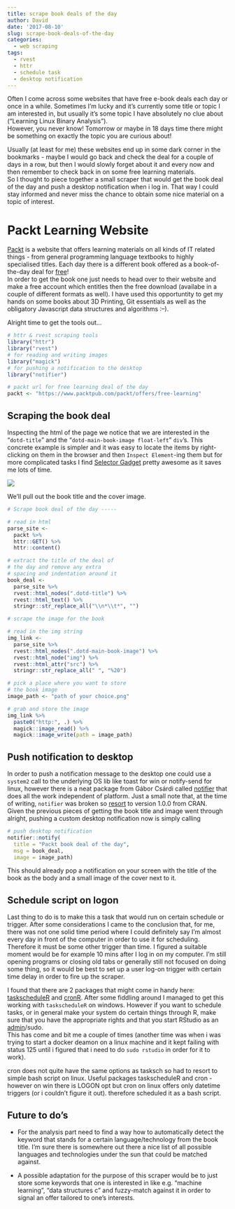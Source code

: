 ```yaml
---
title: scrape book deals of the day
author: David
date: '2017-08-10'
slug: scrape-book-deals-of-the-day
categories:
  - web scraping
tags:
  - rvest
  - httr
  - schedule task
  - desktop notification
---
```



Often I come across some websites that have free e-book deals each day or once in a while. Sometimes I'm lucky and it's currently some title or topic I am interested in, but usually it's some topic I have absolutely no clue about ("Learning Linux Binary Analysis").  
However, you never know! Tomorrow or maybe in 18 days time there might be something on exactly the topic you are curious about!

Usually (at least for me) these websites end up in some dark corner in the bookmarks - maybe I would go back and check the deal for a couple of days in a row, but then I would slowly forget about it and every now and then remember to check back in on some free learning materials.  
So I thought to piece together a small scraper that would get the book deal of the day and push a desktop notification when i log in. That way I could stay informed and never miss the chance to obtain some nice material on a topic of interest.  

# Packt Learning Website

[Packt](https://www.packtpub.com/) is a website that offers learning materials on all kinds of IT related things - from general programming language textbooks to highly specialised titles. Each day there is a different book offered as a book-of-the-day deal for [free](https://www.packtpub.com/packt/offers/free-learning)!  
In order to get the book one just needs to head over to their website and make a free account which entitles then the free download (availabe in a couple of different formats as well). I have used this opportuntity to get my hands on some books about 3D Printing, Git essentials as well as the obligatory Javascript data structures and algorithms :--).  

Alright time to get the tools out... 

```r

# httr & rvest scraping tools
library("httr")
library("rvest")
# for reading and writing images 
library("magick")
# for pushing a notification to the desktop
library("notifier")

# packt url for free learning deal of the day
packt <- "https://www.packtpub.com/packt/offers/free-learning"
```

## Scraping the book deal  

Inspecting the html of the page we notice that we are interested in the "`dotd-title`" and the "`dotd-main-book-image float-left`" `div`'s. This concrete example is simpler and it was easy to locate the items by right-clicking on them in the browser and then `Inspect Element`-ing them but for more complicated tasks I find [Selector Gadget](http://selectorgadget.com/) pretty awesome as it saves me lots of time.  

![](/img/packt_html_snap.png)  

We'll pull out the book title and the cover image.  

```r
# Scrape book deal of the day -----

# read in html
parse_site <-
  packt %>%
  httr::GET() %>%
  httr::content()

# extract the title of the deal of
# the day and remove any extra
# spacing and indentation around it
book_deal <-
  parse_site %>%
  rvest::html_nodes(".dotd-title") %>%
  rvest::html_text() %>%
  stringr::str_replace_all("\\n*\\t*", "")

# scrape the image for the book

# read in the img string
img_link <-
  parse_site %>%
  rvest::html_nodes(".dotd-main-book-image") %>%
  rvest::html_node("img") %>%
  rvest::html_attr("src") %>%
  stringr::str_replace_all(" ", "%20")

# pick a place where you want to store
# the book image
image_path <- "path of your choice.png"

# grab and store the image
img_link %>%
  paste0("http:", .) %>%
  magick::image_read() %>%
  magick::image_write(path = image_path)

```


## Push notification to desktop

In order to push a notification message to the desktop one could use a `system2` call to the underlying OS lib like toast for win or notify-send for linux, however there is a neat package from Gábor Csárdi called [notifier](https://github.com/gaborcsardi/notifier) that does all the work independent of platform. Just a small note that, at the time of writing, `notifier` was broken so [resort](https://github.com/gaborcsardi/notifier/issues/21) to version 1.0.0 from CRAN.  
Given the previous pieces of getting the book title and image went through alright, pushing a custom desktop notification now is simply calling  

```r

# push desktop notification
notifier::notify(
  title = "Packt book deal of the day",
  msg = book_deal,
  image = image_path)

```

This should already pop a notification on your screen with the title of the book as the body and a small image of the cover next to it.


## Schedule script on logon 


Last thing to do is to make this a task that would run on certain schedule or trigger. After some considerations I came to the conclusion that, for me, there was not one solid time period where I could definitely say I'm almost every day in front of the computer in order to use it for scheduling.  
Therefore it must be some other trigger than time. I figured a suitable moment would be for example 10 mins after I log in on my computer. I'm still opening programs or closing old tabs or generally still not focused on doing some thing, so it would be best to set up a user log-on trigger with certain time delay in order to fire up the scraper.  

I found that there are 2 packages that might come in handy here: [taskscheduleR](https://cran.r-project.org/web/packages/taskscheduleR/index.html) and [cronR](https://cran.r-project.org/web/packages/cronR/index.html). After some fiddling around I managed to get this working with `taskscheduleR` on windows. However if you want to schedule tasks, or in general make your system do certain things through R, make sure that you have the appropriate rights and that you start RStudio as an [admin](https://github.com/bnosac/taskscheduleR/issues/16)/sudo.  
This has come and bit me a couple of times (another time was when i was trying to start a docker deamon on a linux machine and it kept failing with status 125 until i figured that i need to do `sudo rstudio` in order for it to work).

cron does not quite have the same options as tasksch so had to resort to simple bash script on linux. 
Useful packages taskscheduleR and cron - however on win there is LOGON opt but cron on linux offers only datetime triggers (or i couldn't figure it out). therefore scheduled it as a bash script.

## Future to do's

- For the analysis part need to find a way how to automatically detect the keyword that stands for a certain language/technology from the book title. I'm sure there is somewhere out there a nice list of all possible languages and technologies under the sun that could be matched against.  

- A possible adaptation for the purpose of this scraper would be to just store some keywords that one is interested in like e.g. "machine learning", "data structures c" and fuzzy-match against it in order to signal an offer tailored to one's interests.  
